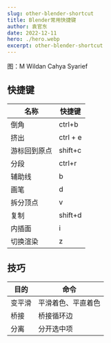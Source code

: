 ```yaml
---
slug: other-blender-shortcut
title: Blender常用快捷键
author: 袁官东
date: 2022-12-11
hero: ./hero.webp
excerpt: other-blender-shortcut
---
```


<div className={"img-desc"}>图：M Wildan Cahya Syarief</div>


## 快捷键

| 名称         | 快捷键   |
| ------------ | -------- |
| 倒角         | ctrl+b   |
| 挤出         | ctrl + e |
| 游标回到原点 | shift+c  |
| 分段         | ctrl+r   |
| 辅助线       | b        |
| 画笔         | d        |
| 拆分顶点     | v        |
| 复制         | shift+d  |
| 内插面       | i        |
| 切换渲染     | z        |

## 技巧

| 目的   | 命令               |
| ------ | ------------------ |
| 变平滑 | 平滑着色、平直着色 |
| 桥接   | 桥接循环边         |
| 分离   | 分开选中项         |
